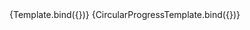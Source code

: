
<Meta title="atoms/Progress" component={Progress} />


<Canvas>
    <Story 
        name="Progress"
        args={{
            value: 50,
            size: "lg",
        }}
    >
        {Template.bind({})}
    </Story>
</Canvas>

<Canvas>
    <Story 
        name="CircularProgress"
        args={{
            value: 50,
            size: "lg",
            color: "drab.900",
            trackColor: "drab.700",
        }}
    >
        {CircularProgressTemplate.bind({})}
    </Story>
</Canvas>